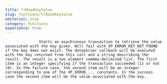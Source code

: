 ```yaml
---
title: llReadKeyValue
slug: functions/llReadKeyValue
editorial: stub
category: functions
experience: true
---
```


<LSLFunction name="llReadKeyValue"/>



                   Starts an asychronous transaction to retrieve the value associated with the key given. Will fail with XP_ERROR_KEY_NOT_FOUND if the key does not exist. The dataserver callback will be executed with the key returned from this call and a string describing the result. The result is a two element commma-delimited list. The first item is an integer specifying if the transaction succeeded (1) or not (0). In the failure case, the second item will be an integer corresponding to one of the XP_ERROR_... constants. In the success case the second item will be the value associated with the key.

                
